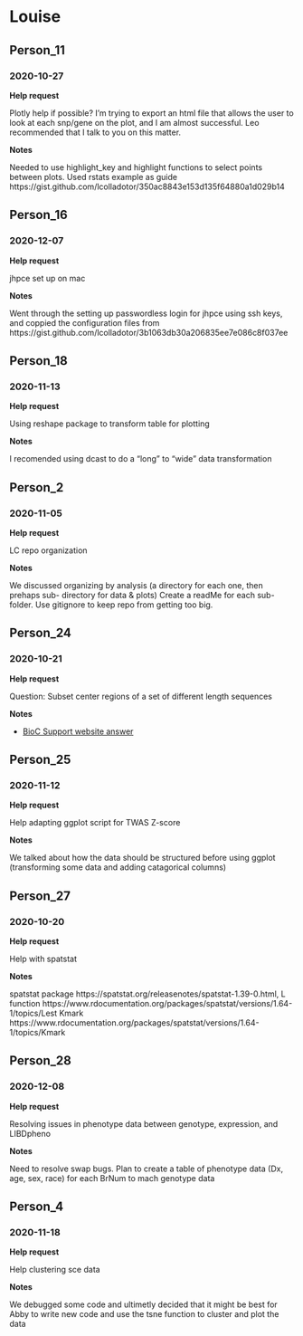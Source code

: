 # Louise

## Person_11

### 2020-10-27

**Help request**

Plotly help if possible? I'm trying to export an html file that allows the user to look at each snp/gene on the plot, and I am almost successful. Leo recommended that I talk to you on this matter.

**Notes**

Needed to use highlight_key and highlight functions to select points between plots. Used rstats example as guide https://gist.github.com/lcolladotor/350ac8843e153d135f64880a1d029b14

## Person_16

### 2020-12-07

**Help request**

jhpce set up on mac

**Notes**

Went through the setting up passwordless login for jhpce using ssh keys, and coppied the configuration files from https://gist.github.com/lcolladotor/3b1063db30a206835ee7e086c8f037ee

## Person_18

### 2020-11-13

**Help request**

Using reshape package to transform table for plotting

**Notes**

I recomended using dcast to do a "long" to "wide" data transformation

## Person_2

### 2020-11-05

**Help request**

LC repo organization

**Notes**

We discussed organizing by analysis (a directory for each one, then prehaps sub- directory for data & plots)
Create a readMe for each sub-folder. Use gitignore to keep repo from getting too big.

## Person_24

### 2020-10-21

**Help request**

Question: Subset center regions of a set of different length sequences

**Notes**

* [BioC Support website answer](https://support.bioconductor.org/p/134532/#134925)

## Person_25

### 2020-11-12

**Help request**

Help adapting ggplot script for TWAS Z-score

**Notes**

We talked about how the data should be structured before using ggplot (transforming some data and adding catagorical columns)

## Person_27

### 2020-10-20

**Help request**

Help with spatstat

**Notes**

spatstat package https://spatstat.org/releasenotes/spatstat-1.39-0.html,
L function https://www.rdocumentation.org/packages/spatstat/versions/1.64-1/topics/Lest
Kmark https://www.rdocumentation.org/packages/spatstat/versions/1.64-1/topics/Kmark

## Person_28

### 2020-12-08

**Help request**

Resolving issues in phenotype data between genotype, expression, and LIBDpheno

**Notes**

Need to resolve swap bugs. Plan to create a table of phenotype data (Dx, age, sex, race) for each BrNum to mach genotype data

## Person_4

### 2020-11-18

**Help request**

Help clustering sce data

**Notes**

We debugged some code and ultimetly decided that it might be best for Abby to write new code and use the tsne function to cluster and plot the data



